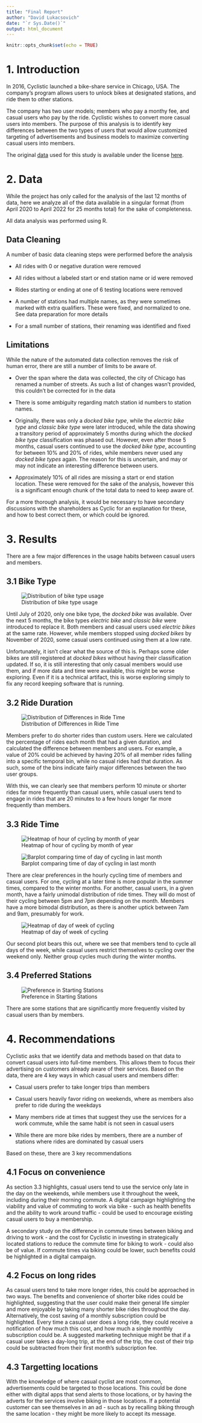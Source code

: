 ```yaml
---
title: "Final Report"
author: "David Lukacsovich"
date: "`r Sys.Date()`"
output: html_document
---
```


```r
knitr::opts_chunk$set(echo = TRUE)
```

# 1. Introduction

In 2016, Cyclistic launched a bike-share service in Chicago, USA. The company's program allows users to unlock bikes at designated stations, and ride them to other stations.

The company has two user models; members who pay a monthy fee, and casual users who pay by the ride. Cyclistic wishes to convert more casual users into members. The purpose of this analysis is to identify key differences between the two types of users that would allow customized targeting of advertisements and business models to maximize converting casual users into members.

The original [data](https://divvy-tripdata.s3.amazonaws.com/index.html) used for this study is available under the license [here](https://ride.divvybikes.com/data-license-agreement).

# 2. Data

While the project has only called for the analysis of the last 12 months of data, here we analyze all of the data available in a singular format (from April 2020 to April 2022 for 25 months total) for the sake of completeness.

All data analysis was performed using R.

## Data Cleaning

A number of basic data cleaning steps were performed before the analysis

* All rides with 0 or negative duration were removed

* All rides without a labeled start or end station name or id were removed

* Rides starting or ending at one of 6 testing locations were removed

* A number of stations had multiple names, as they were sometimes marked with extra qualifiers. These were fixed, and normalized to one. See data preparation for more details

* For a small number of stations, their renaming was identified and fixed

## Limitations

While the nature of the automated data collection removes the risk of human error, there are still a number of limits to be aware of.

* Over the span where the data was collected, the city of Chicago has renamed a number of streets. As such a list of changes wasn't provided, this couldn't be corrected for in the data

* There is some ambiguity regarding match station id numbers to station names.

* Originally, there was only a _docked bike type_, while the _electric bike type_ and _classic bike type_ were later introduced, while the data showing a transitory period of approximately 5 months during which the _docked bike type_ classification was phased out. However, even after those 5 months, casual users continued to use the _docked bike type_, accounting for between 10% and 20% of rides, while members never used any _docked bike types_ again. The reason for this is uncertain, and may or may not indicate an interesting difference between users.

* Approximately 10% of all rides are missing a start or end station location. These were removed for the sake of the analysis, however this is a significant enough chunk of the total data to need to keep aware of.

For a more thorough analysis, it would be necessary to have secondary discussions with the shareholders as Cyclic for an explanation for these, and how to best correct them, or which could be ignored.

# 3. Results

There are a few major differences in the usage habits between casual users and members.

## 3.1 Bike Type

![Distribution of bike type usage](Plots/Bike_Type.png)

Until July of 2020, only one bike type, the _docked bike_ was available. Over the next 5 months, the bike types _electric bike_ and _classic bike_ were introduced to replace it. Both members and casual users used _electric bikes_ at the same rate. However, while members stopped using _docked bikes_ by November of 2020, some casual users continued using them at a low rate.

Unfortunately, it isn't clear what the source of this is. Perhaps some older bikes are still registered at _docked bikes_ without having their classification updated. If so, it is still interesting that only casual members would use them, and if more data and time were available, this might be worse exploring. Even if it is a technical artifact, this is worse exploring simply to fix any record keeping software that is running.

## 3.2 Ride Duration

![Distribution of Differences in Ride Time](Plots/Ride_Time.png)

Members prefer to do shorter rides than custom users. Here we calculated the percentage of rides each month that had a given duration, and calculated the difference between members and users. For example, a value of 20% could be achieved by having 20% of all member rides falling into a specific temporal bin, while no casual rides had that duration. As such, some of the bins indicate fairly major differences between the two user groups.

With this, we can clearly see that members perform 10 minute or shorter rides far more frequently than casual users, while casual users tend to engage in rides that are 20 minutes to a few hours longer far more frequently than members.

## 3.3 Ride Time

![Heatmap of hour of cycling by month of year](Plots/Monthly_Hour.png)

![Barplot comparing time of day of cycling in last month](Plots/Hour_Dist.png)

There are clear preferences in the hourly cycling time of members and casual users. For one, cycling at a later time is more popular in the summer times, compared to the winter months. For another, casual users, in a given month, have a fairly unimodal distribution of ride times. They will do most of their cycling between 5pm and 7pm depending on the month. Members have a more bimodal distribution, as there is another uptick between 7am and 9am, presumably for work.

![Heatmap of day of week of cycling](Plots/Monthly_Day.png)

Our second plot bears this out, where we see that members tend to cycle all days of the week, while casual users restrict themselves to cycling over the weekend only. Neither group cycles much during the winter months.

## 3.4 Preferred Stations

![Preference in Starting Stations](Plots/Start_Station.png)

There are some stations that are significantly more frequently visited by casual users than by members. 

# 4. Recommendations

Cyclistic asks that we identify data and methods based on that data to convert casual users into full-time members. This allows them to focus their advertising on customers already aware of their services. Based on the data, there are 4 key ways in which casual users and members differ:

* Casual users prefer to take longer trips than members

* Casual users heavily favor riding on weekends, where as members also prefer to ride during the weekdays

* Many members ride at times that suggest they use the services for a work commute, while the same habit is not seen in casual users

* While there are more bike rides by members, there are a number of stations where rides are dominated by casual users

Based on these, there are 3 key recommendations

## 4.1 Focus on convenience

As section 3.3 highlights, casual users tend to use the service only late in the day on the weekends, while members use it throughout the week, including during their morning commute. A digital campaign highlighting the viability and value of commuting to work via bike - such as health benefits and the ability to work around traffic - could be used to encourage existing casual users to buy a membership.

A secondary study on the difference in commute times between biking and driving to work - and the cost for Cyclistic in investing in strategically located stations to reduce the commute time for biking to work - could also be of value. If commute times via biking could be lower, such benefits could be highlighted in a digital campaign.

## 4.2 Focus on long rides

As casual users tend to take more longer rides, this could be approached in two ways. The benefits and convenience of shorter bike rides could be highlighted, suggesting that the user could make their general life simpler and more enjoyable by taking many shorter bike rides throughout the day. Alternatively, the cost saving of a monthly subscription could be highlighted. Every time a casual user does a long ride, they could receive a notification of how much this cost, and how much a single monthly subscription could be. A suggested marketing technique might be that if a casual user takes a day-long trip, at the end of the trip, the cost of their trip could be subtracted from their first month's subscription fee.

## 4.3 Targetting locations

With the knowledge of where casual cyclist are most common, advertisements could be targeted to those locations. This could be done either with digital apps that send alerts to those locations, or by having the adverts for the services involve biking in those locations. If a potential customer can see themselves in an ad - such as by recalling biking through the same location - they might be more likely to accept its message.